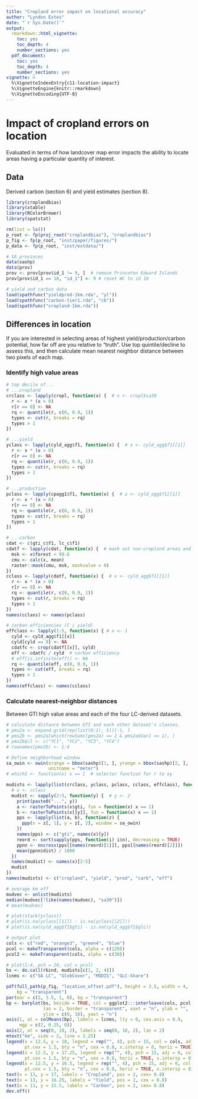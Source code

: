 ```yaml
---
title: "Cropland error impact on locational accuracy"
author: "Lyndon Estes"
date: "`r Sys.Date()`"
output: 
  rmarkdown::html_vignette:
    toc: yes
    toc_depth: 4
    number_sections: yes
  pdf_document:
    toc: yes
    toc_depth: 4
    number_sections: yes
vignette: >
  %\VignetteIndexEntry{c11-location-impact}
  %\VignetteEngine{knitr::rmarkdown}
  %\VignetteEncoding{UTF-8}
---
```


# Impact of cropland errors on location

Evaluated in terms of how landcover map error impacts the ability to locate areas having a particular quantity of interest. 

## Data

Derived carbon (section 6) and yield estimates (section 8). 

```r
library(croplandbias)
library(xtable)
library(RColorBrewer)
library(spatstat)

rm(list = ls())
p_root <- fp(proj_root("croplandbias"), "croplandbias")
p_fig <- fp(p_root, "inst/paper/figures/")
p_data <- fp(p_root, "inst/extdata/")

# SA provinces
data(sashp)
data(prov)
prov <- prov[prov$id_1 != 9, ]  # remove Princeton Edward Islands
prov[prov$id_1 == 10, "id_1"] <- 9 # reset WC to id 10

# yield and carbon data
load(spathfunc("yieldprod-1km.rda", "yl"))
load(spathfunc("carbon-tier1.rda", "cb"))
load(spathfunc("cropland-1km.rda"))
```

## Differences in location

If you are interested in selecting areas of highest yield/production/carbon potential, how far off are you relative to "truth". Use top quintile/decline to assess this, and then calculate mean nearest neighbor distance between two pixels of each map. 

### Identify high value areas
```r
# top decile of...
# ...cropland
crclass <- lapply(cropl, function(x) {  # x <- cropl$sa30
  r <- x * (x > 0)
  r[r == 0] <- NA
  rq <- quantile(r, c(0, 0.9, 1))
  types <- cut(r, breaks = rq)
  types > 1
})

# ...yield
yclass <- lapply(cyld_agg$f1, function(x) {  # x <- cyld_agg$f1[[1]]
  r <- x * (x > 0)
  r[r == 0] <- NA
  rq <- quantile(r, c(0, 0.9, 1))
  types <- cut(r, breaks = rq)
  types > 1
})

# ...production
pclass <- lapply(cpagg1$f1, function(x) {  # x <- cyld_agg$f1[[1]]
  r <- x * (x > 0)
  r[r == 0] <- NA
  rq <- quantile(r, c(0, 0.9, 1))
  types <- cut(r, breaks = rq)
  types > 1
})

# ...carbon
cdat <- c(gti_c$f1, lc_c$f1)
cdatf <- lapply(cdat, function(x) {  # mask out non-cropland areas and take mu C
  msk <- x$forest < 99.6
  cmu <- calc(x, mean)
  raster::mask(cmu, msk, maskvalue = 0)
})
cclass <- lapply(cdatf, function(x) {  # x <- cyld_agg$f1[[1]]
  r <- x * (x > 0)
  r[r == 0] <- NA
  rq <- quantile(r, c(0, 0.9, 1))
  types <- cut(r, breaks = rq)
  types > 1
})
names(cclass) <- names(pclass)

# carbon efficiencies (C / yield)
effclass <- lapply(1:5, function(x) { # x <- 1
  cyld <- cyld_agg$f1[[x]]
  cyld[cyld == 0] <- NA
  cdatfc <- crop(cdatf[[x]], cyld)
  eff <- cdatfc / cyld  # carbon efficiency
  # eff[is.infinite(eff)] <- NA
  rq <- quantile(eff, c(0, 0.9, 1))
  types <- cut(eff, breaks = rq)
  types > 1
})
names(effclass) <- names(cclass)

```

### Calculate nearest-neighbor distances

Between GTI high value areas and each of the four LC-derived datasets. 
```r

# calculate distance between GTI and each other dataset's classes. 
# pms2a <- expand.grid(rep(list(0:1), 5))[-1, ] 
# pms2b <- pms2a[which(rowSums(pms2a) == 2 & pms2a$Var1 == 1), ]
# pms2b$cl <- c("YC1", "YC2", "YC3", "YC4")
# rownames(pms2b) <- 1:4

# Define neighborhood window
sa_owin <- owin(xrange = bbox(sashp)[1, ], yrange = bbox(sashp)[2, ],
                unitname = "meter")
# which1 <- function(x) x == 1  # selector function for r to xy

mudists <- lapply(list(crclass, yclass, pclass, cclass, effclass), function(x) {
  # x <- cclass
  mudist <- sapply(2:5, function(y) {  # y <- 2
    print(paste0("...", y))
    a <- rasterToPoints(x$gti, fun = function(x) x == 1)
    b <- rasterToPoints(x[[y]], fun = function(x) x == 1)
    pps <- lapply(list(a, b), function(z) {
      ppp(x = z[, 1], y = z[, 2], window = sa_owin)
    })
    names(pps) <- c("gti", names(x)[y])
    reord <- sort(sapply(pps, function(i) i$n), decreasing = TRUE)
    ppnn <- nncross(pps[[names(reord)[1]]], pps[[names(reord)[2]]])
    mean(ppnn$dist) / 1000
  })
  names(mudist) <- names(x)[2:5]
  mudist
})  
names(mudists) <- c("cropland", "yield", "prod", "carb", "eff")

# average km off
mudvec <- unlist(mudists)
median(mudvec[!like(names(mudvec), "sa30")])
# mean(mudvec)

# plot(stack(yclass))
# plot(is.na(yclass[[1]]) - is.na(yclass[[2]]))
# plot(is.na(cyld_agg$f1$gti) - is.na(cyld_agg$f1$glc))

# output plot
cols <- c("red", "orange3", "green4", "blue")
pcol <- makeTransparent(cols, alpha = c(120))
pcol2 <- makeTransparent(cols, alpha = c(30))

# plot(1:4, pch = 20, col = pcol)
bs <- do.call(rbind, mudists[c(1, 2, 4)])
lcnms <- c("SA LC", "GlobCover", "MODIS", "GLC-Share")

pdf(full_path(p_fig, "location_offset.pdf"), height = 3.5, width = 4, 
    bg = "transparent")
par(mar = c(2, 3.5, 1, 0), bg = "transparent")
bp <- barplot(bs, beside = TRUE, col = ggplot2:::interleave(cols, pcol, pcol2), 
              las = 2, border = "transparent", xaxt = "n", ylab = "", 
              ylim = c(0, 18), yaxt = "n")
axis(1, at = colMeans(bp), labels = lcnms, lty = 0, cex.axis = 0.9, 
     mgp = c(2, 0.25, 0))
axis(2, at = seq(0, 18, 2), labels = seq(0, 18, 2), las = 2)
mtext("km", side = 2, line = 2.25)
legend(x = 12.5, y = 18, legend = rep("", 4), pch = 15, col = cols, adj = 0,
       pt.cex = 1.5, bty = "n", cex = 0.8, x.intersp = 0, horiz = TRUE)
legend(x = 12.5, y = 17.25, legend = rep("", 4), pch = 15, adj = 0, col = pcol, 
       pt.cex = 1.5, bty = "n", cex = 0.8, horiz = TRUE, x.intersp = 0)
legend(x = 12.5, y = 16.5, legend = rep("", 4), pch = 15, adj = 0, col = pcol2, 
       pt.cex = 1.5, bty = "n", cex = 0.8, horiz = TRUE, x.intersp = 0)
text(x = 13, y = 17, labels = "Cropland", pos = 2, cex= 0.8)
text(x = 13, y = 16.25, labels = "Yield", pos = 2, cex = 0.8)
text(x = 13, y = 15.5, labels = "Carbon", pos = 2, cex= 0.8)
dev.off()

```


